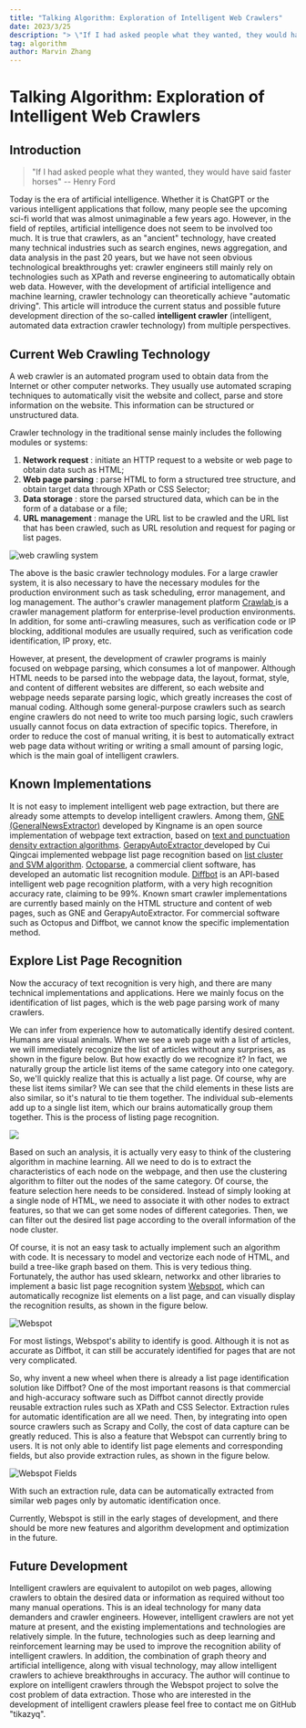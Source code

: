 ```yaml
---
title: "Talking Algorithm: Exploration of Intelligent Web Crawlers"
date: 2023/3/25
description: "> \"If I had asked people what they wanted, they would have said faster horses\" -- Henry Ford"
tag: algorithm
author: Marvin Zhang
---
```


# Talking Algorithm: Exploration of Intelligent Web Crawlers

## Introduction

> "If I had asked people what they wanted, they would have said faster horses" -- Henry Ford

Today is the era of artificial intelligence. Whether it is ChatGPT or the various intelligent applications that follow, many people see the upcoming sci-fi world that was almost unimaginable a few years ago. However, in the field of reptiles, artificial intelligence does not seem to be involved too much. It is true that crawlers, as an "ancient" technology, have created many technical industries such as search engines, news aggregation, and data analysis in the past 20 years, but we have not seen obvious technological breakthroughs yet: crawler engineers still mainly rely on technologies such as XPath and reverse engineering to automatically obtain web data. However, with the development of artificial intelligence and machine learning, crawler technology can theoretically achieve "automatic driving". This article will introduce the current status and possible future development direction of the so-called **intelligent crawler** (intelligent, automated data extraction crawler technology) from multiple perspectives.

## Current Web Crawling Technology

A web crawler is an automated program used to obtain data from the Internet or other computer networks. They usually use automated scraping techniques to automatically visit the website and collect, parse and store information on the website. This information can be structured or unstructured data.

Crawler technology in the traditional sense mainly includes the following modules or systems:

1. **Network request** : initiate an HTTP request to a website or web page to obtain data such as HTML;
2. **Web page parsing** : parse HTML to form a structured tree structure, and obtain target data through XPath or CSS Selector;
3. **Data storage** : store the parsed structured data, which can be in the form of a database or a file;
4. **URL management** : manage the URL list to be crawled and the URL list that has been crawled, such as URL resolution and request for paging or list pages.

![web crawling system](https://codao.crawlab.cn/images/2023-03-25-061834.png)

The above is the basic crawler technology modules. For a large crawler system, it is also necessary to have the necessary modules for the production environment such as task scheduling, error management, and log management. The author's crawler management platform [Crawlab ](https://www.crawlab.cn)is a crawler management platform for enterprise-level production environments. In addition, for some anti-crawling measures, such as verification code or IP blocking, additional modules are usually required, such as verification code identification, IP proxy, etc.

However, at present, the development of crawler programs is mainly focused on webpage parsing, which consumes a lot of manpower. Although HTML needs to be parsed into the webpage data, the layout, format, style, and content of different websites are different, so each website and webpage needs separate parsing logic, which greatly increases the cost of manual coding. Although some general-purpose crawlers such as search engine crawlers do not need to write too much parsing logic, such crawlers usually cannot focus on data extraction of specific topics. Therefore, in order to reduce the cost of manual writing, it is best to automatically extract web page data without writing or writing a small amount of parsing logic, which is the main goal of intelligent crawlers.

## Known Implementations

It is not easy to implement intelligent web page extraction, but there are already some attempts to develop intelligent crawlers. Among them, [GNE (GeneralNewsExtractor)](https://github.com/GeneralNewsExtractor/GeneralNewsExtractor) developed by Kingname is an open source implementation of webpage text extraction, based on [text and punctuation density extraction algorithms](https://kns.cnki.net/KCMS/detail/detail.aspx?dbcode=CJFQ&dbname=CJFDLAST2019&filename=GWDZ201908029&v=MDY4MTRxVHJXTTFGckNVUkxPZmJ1Wm5GQ2poVXJyQklqclBkTEc0SDlqTXA0OUhiWVI4ZVgxTHV4WVM3RGgxVDM=). [GerapyAutoExtractor ](https://github.com/Gerapy/GerapyAutoExtractor)developed by Cui Qingcai implemented webpage list page recognition based on [list cluster and SVM algorithm](https://cuiqingcai.com/9531.html). [Octoparse](https://www.octoparse.com/), a commercial client software, has developed an automatic list recognition module. [Diffbot](https://www.diffbot.com/) is an API-based intelligent web page recognition platform, with a very high recognition accuracy rate, claiming to be 99%. Known smart crawler implementations are currently based mainly on the HTML structure and content of web pages, such as GNE and GerapyAutoExtractor. For commercial software such as Octopus and Diffbot, we cannot know the specific implementation method.

## Explore List Page Recognition

Now the accuracy of text recognition is very high, and there are many technical implementations and applications. Here we mainly focus on the identification of list pages, which is the web page parsing work of many crawlers.

We can infer from experience how to automatically identify desired content. Humans are visual animals. When we see a web page with a list of articles, we will immediately recognize the list of articles without any surprises, as shown in the figure below. But how exactly do we recognize it? In fact, we naturally group the article list items of the same category into one category. So, we'll quickly realize that this is actually a list page. Of course, why are these list items similar? We can see that the child elements in these lists are also similar, so it's natural to tie them together. The individual sub-elements add up to a single list item, which our brains automatically group them together. This is the process of listing page recognition.

![](https://codao.crawlab.cn/images/2023-03-25-051730.png)

Based on such an analysis, it is actually very easy to think of the clustering algorithm in machine learning. All we need to do is to extract the characteristics of each node on the webpage, and then use the clustering algorithm to filter out the nodes of the same category. Of course, the feature selection here needs to be considered. Instead of simply looking at a single node of HTML, we need to associate it with other nodes to extract features, so that we can get some nodes of different categories. Then, we can filter out the desired list page according to the overall information of the node cluster.

Of course, it is not an easy task to actually implement such an algorithm with code. It is necessary to model and vectorize each node of HTML, and build a tree-like graph based on them. This is very tedious thing. Fortunately, the author has used sklearn, networkx and other libraries to implement a basic list page recognition system [Webspot](https://github.com/crawlab-team/webspot), which can automatically recognize list elements on a list page, and can visually display the recognition results, as shown in the figure below.

![Webspot](https://codao.crawlab.cn/images/2023-03-25-063054.png)

For most listings, Webspot's ability to identify is good. Although it is not as accurate as Diffbot, it can still be accurately identified for pages that are not very complicated.

So, why invent a new wheel when there is already a list page identification solution like Diffbot? One of the most important reasons is that commercial and high-accuracy software such as Diffbot cannot directly provide reusable extraction rules such as XPath and CSS Selector. Extraction rules for automatic identification are all we need. Then, by integrating into open source crawlers such as Scrapy and Colly, the cost of data capture can be greatly reduced. This is also a feature that Webspot can currently bring to users. It is not only able to identify list page elements and corresponding fields, but also provide extraction rules, as shown in the figure below.

![Webspot Fields](https://codao.crawlab.cn/images/2023-03-25-054928.png)

With such an extraction rule, data can be automatically extracted from similar web pages only by automatic identification once.

Currently, Webspot is still in the early stages of development, and there should be more new features and algorithm development and optimization in the future.

## Future Development

Intelligent crawlers are equivalent to autopilot on web pages, allowing crawlers to obtain the desired data or information as required without too many manual operations. This is an ideal technology for many data demanders and crawler engineers. However, intelligent crawlers are not yet mature at present, and the existing implementations and technologies are relatively simple. In the future, technologies such as deep learning and reinforcement learning may be used to improve the recognition ability of intelligent crawlers. In addition, the combination of graph theory and artificial intelligence, along with visual technology, may allow intelligent crawlers to achieve breakthroughs in accuracy. The author will continue to explore on intelligent crawlers through the Webspot project to solve the cost problem of data extraction. Those who are interested in the development of intelligent crawlers please feel free to contact me on GitHub "tikazyq".
